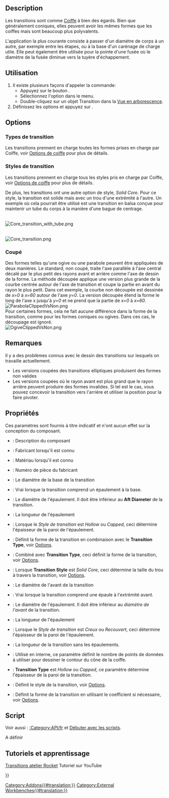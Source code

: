 <languages/>

{{Docnav/fr
|[[Rocket_NoseCone/fr|Coiffe]]
|[[Rocket_BodyTube/fr|Tube du corps]]
|[[Rocket_Workbench/fr|Atelier Rocket]]
|IconL=Rocket_NoseCone.svg
|IconR=Rocket_BodyTube.svg
|IconC=RocketWorkbench.svg
}}

{{GuiCommand/fr
|Name=Rocket Transition
|Name/fr=Rocket Transition
|MenuLocation=Rocket → Transition
|Workbenches=[[Rocket_Workbench/fr|Rocket]]
|Version=0.19
}}

== Description ==

Les transitions sont comme [[Rocket_NoseCone/fr|Coiffe]] à bien des égards. Bien que généralement coniques, elles peuvent avoir les mêmes formes que les coiffes mais sont beaucoup plus polyvalents.

L'application la plus courante consiste à passer d'un diamètre de corps à un autre, par exemple entre les étapes, ou à la base d'un carénage de charge utile. Elle peut également être utilisée pour la pointe d'une fusée où le diamètre de la fusée diminue vers la tuyère d'échappement.

<span id="Usage"></span>
== Utilisation ==

# Il existe plusieurs façons d'appeler la commande:
#* Appuyez sur le bouton {{Button|[[Image:Rocket_Transition.svg|16px]] [[Rocket_Transition/fr|Transition]]}}.
#* Sélectionnez l'option {{MenuCommand|Rocket  → [[Image:Rocket_Transition.svg|16px]] Transition}} dans le menu.
#* Double-cliquez sur un objet Transition dans la [[Tree_view/fr|Vue en arborescence]].
# Définissez les options et appuyez sur {{Button|OK}}.

== Options ==

<span id="Transition_Types"></span>
=== Types de transition ===

Les transitions prennent en charge toutes les formes prises en charge par Coiffe, voir [[Rocket_NoseCone/fr#Options|Options de coiffe]] pour plus de détails.

<span id="Transition_Styles"></span>
=== Styles de transition ===

Les transitions prennent en charge tous les styles pris en charge par Coiffe, voir [[Rocket_NoseCone/fr#Options|Options de coiffe]] pour plus de détails.

De plus, les transitions ont une autre option de style, ''Solid Core''. Pour ce style, la transition est solide mais avec un trou d'une extrémité à l'autre. Un exemple où cela pourrait être utilisé est une transition en balsa conçue pour maintenir un tube du corps à la manière d'une bague de centrage.

<br>
[[File:Core_transition_with_tube.png]]
{{Caption|Transition avec épaulement arrière tenant un tube du corps}}

<br>
[[File:Core_transition.png]]
{{Caption|Transition avec épaulement arrière montrant le noyau interne}}

<span id="Clipped"></span>
=== Coupé ===

Des formes telles qu'une ogive ou une parabole peuvent être appliquées de deux manières. Le standard, non coupé, traite l'axe parallèle à l'axe central décalé par le plus petit des rayons avant et arrière comme l'axe de dessin de la forme. La méthode découpée applique une version plus grande de la courbe centrée autour de l'axe de transition et coupe la partie en avant du rayon le plus petit. Dans cet exemple, la courbe non découpée est dessinée de ''x=0'' à ''x=60'' autour de l'axe ''y=0''. La version découpée étend la forme le long de l'axe x jusqu'à ''y=0'' et ne prend que la partie de ''x=0'' à ''x=60''.<br>

[[File:ParabolaClippedVsNon.png]]
{{Caption|Courbes coupées et non coupées pour une transition parabolique}}<br>

Pour certaines formes, cela ne fait aucune différence dans la forme de la transition, comme pour les formes coniques ou ogives. Dans ces cas, le découpage est ignoré.<br>

[[File:OgiveClippedVsNon.png]]
{{Caption|Courbes coupées et non coupées pour une transition en ogive}}<br>

<span id="Notes"></span>
== Remarques ==

Il y a des problèmes connus avec le dessin des transitions sur lesquels on travaille actuellement.
* Les versions coupées des transitions elliptiques produisent des formes non valides
* Les versions coupées où le rayon avant est plus grand que le rayon arrière peuvent produire des formes invalides. Si tel est le cas, vous pouvez concevoir la transition vers l'arrière et utiliser la position pour la faire pivoter.

<span id="Properties"></span>
== Propriétés ==

{{TitleProperty|Rocket Component}}

Ces paramètres sont fournis à titre indicatif et n'ont aucun effet sur la conception du composant.

* {{PropertyData|Description}} : Description du composant
* {{PropertyData|Manufacturer}} : Fabricant lorsqu'il est connu
* {{PropertyData|Material}} : Matériau lorsqu'il est connu
* {{PropertyData|Part Number}} : Numéro de pièce du fabricant

{{TitleProperty|Transition}}

* {{PropertyData|Aft Diameter}} : Le diamètre de la base de la transition
* {{PropertyData|Aft Shoulder}} : Vrai lorsque la transition comprend un épaulement à la base.
* {{PropertyData|Aft Shoulder Diameter}} : Le diamètre de l'épaulement. Il doit être inférieur au '''Aft Diameter''' de la transition.
* {{PropertyData|Aft Shoulder Length}} : La longueur de l'épaulement
* {{PropertyData|Aft Shoulder Thickness}} : Lorsque le ''Style de transition'' est ''Hollow'' ou ''Capped'', ceci détermine l'épaisseur de la paroi de l'épaulement.
* {{PropertyData|Clipped}} : Définit la forme de la transition en combinaison avec le '''Transition Type''', voir [[#Options|Options]].
* {{PropertyData|Coefficient}} : Combiné avec '''Transition Type''', ceci définit la forme de la transition, voir [[#Options|Options]].
* {{PropertyData|Core Diameter}} : Lorsque '''Transition Style''' est ''Solid Core'', ceci détermine la taille du trou à travers la transition, voir [[#Options|Options]].
* {{PropertyData|Fore Diameter}} : Le diamètre de l'avant de la transition
* {{PropertyData|Fore Shoulder}} : Vrai lorsque la transition comprend une épaule à l'extrémité avant.
* {{PropertyData|Fore Shoulder Diameter}} : Le diamètre de l'épaulement. Il doit être inférieur au ''diamètre de l'avant'' de la transition.
* {{PropertyData|Fore Shoulder Length}} : La longueur de l'épaulement
* {{PropertyData|Fore Shoulder Thickness}} : Lorsque le ''Style de transition'' est ''Creux'' ou ''Recouvert'', ceci détermine l'épaisseur de la paroi de l'épaulement.
* {{PropertyData|Length}} : La longueur de la transition sans les épaulements.
* {{PropertyData|Resolution}} : Utilisé en interne, ce paramètre définit le nombre de points de données à utiliser pour dessiner le contour du cône de la coiffe.
* {{PropertyData|Thickness}} : '''Transition Type''' est ''Hollow'' ou ''Capped'', ce paramètre détermine l'épaisseur de la paroi de la transition.
* {{PropertyData|Transition Style}} : Définit le style de la transition, voir [[#Options|Options]].
* {{PropertyData|Transition Type}} : Définit la forme de la transition en utilisant le coefficient si nécessaire, voir [[#Options|Options]].

<span id="Scripting"></span>
==Script==

<div class="mw-translate-fuzzy">
Voir aussi : [[:Category:API/fr]] et [[FreeCAD_Scripting_Basics/fr|Débuter avec les scripts]].
</div>

A définir

<span id="Tutorials_and_Learning"></span>
== Tutoriels et apprentissage ==

[https://youtu.be/O5Ze4MYAHNA Transitions atelier Rocket] Tutoriel sur YouTube


{{Docnav/fr
|[[Rocket_NoseCone/fr|Coiffe]]
|[[Rocket_BodyTube/fr|Tube du corps]]
|[[Rocket_Workbench/fr|Atelier Rocket]]
|IconL=Rocket_NoseCone.svg
|IconR=Rocket_BodyTube.svg
|IconC=RocketWorkbench.svg
}}

{{Userdocnavi{{#translation:}}}}
[[Category:Addons{{#translation:}}]]
[[Category:External Workbenches{{#translation:}}]]